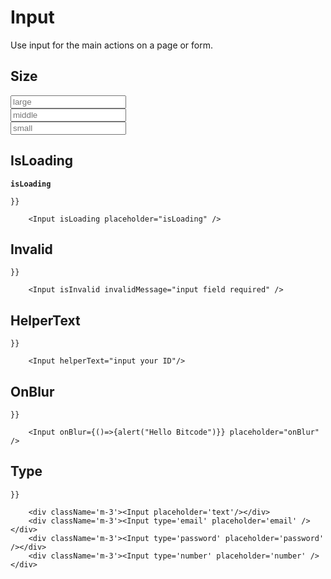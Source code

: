 

<Meta title="Component/Input" component={Input} />

# Input

Use input for the main actions on a page or form.

## Size

<Canvas withToolbar>
  <Story
    name="Size"
    argTypes={{
      leadingIcon: { table: { disable: true }, control: { disable: true } },
      trailingIcon: { table: { disable: true }, control: { disable: true } },
      variant: { table: { disable: true }, control: { disable: true } },
      isLoading: { table: { disable: true }, control: { disable: true } },
      isInvalid: { table: { disable: true }, control: { disable: true } },
      invalidMessage: { table: { disable: true }, control: { disable: true } },
      helperText: { table: { disable: true }, control: { disable: true } },
      onBlur: { table: { disable: true }, control: { disable: true } },
      type: { table: { disable: true }, control: { disable: true } }
    }}
  >
    <div className="m-3">
      <Input size="large" placeholder="large" />
    </div>
    <div className="m-3">
      <Input placeholder="middle" />
    </div>
    <div className="m-3">
      <Input size="small" placeholder="small" />
    </div>
  </Story>
</Canvas>
<ArgsTable story="Size" />

## IsLoading

**`isLoading`**

<Canvas withToolbar>
  <Story 
    name="IsLoading" 
    argTypes={{
      leadingIcon: { table: { disable: true, }, control:{ disable: true }},
      trailingIcon: { table: { disable: true, }, control:{ disable: true }},
      size: { table: { disable: true, }, control:{ disable: true }},
      variant: { table: { disable: true, }, control:{ disable: true }},
      isInvalid: { table: { disable: true, }, control:{ disable: true }},
      invalidMessage: { table: { disable: true, }, control:{ disable: true }},
      helperText: { table: { disable: true, }, control:{ disable: true }},
      onBlur: { table: { disable: true, }, control:{ disable: true }},
      type: { table: { disable: true, }, control:{ disable: true }},

    }}

>

        <Input isLoading placeholder="isLoading" />

  </Story>
</Canvas>
<ArgsTable story="IsLoading" />

## Invalid

<Canvas withToolbar>
  <Story 
    name="Invalid" 
    argTypes={{
      leadingIcon: { table: { disable: true, }, control:{ disable: true }},
      trailingIcon: { table: { disable: true, }, control:{ disable: true }},
      size: { table: { disable: true, }, control:{ disable: true }},
      variant: { table: { disable: true, }, control:{ disable: true }},
      isLoading: { table: { disable: true, }, control:{ disable: true }},
      helperText: { table: { disable: true, }, control:{ disable: true }},
      onBlur: { table: { disable: true, }, control:{ disable: true }},
      type: { table: { disable: true, }, control:{ disable: true }},

    }}

>

        <Input isInvalid invalidMessage="input field required" />

  </Story>
</Canvas>
<ArgsTable story="Invalid" />

## HelperText

<Canvas withToolbar>
  <Story 
    name="HelperText" 
    argTypes={{
      leadingIcon: { table: { disable: true, }, control:{ disable: true }},
      trailingIcon: { table: { disable: true, }, control:{ disable: true }},
      size: { table: { disable: true, }, control:{ disable: true }},
      variant: { table: { disable: true, }, control:{ disable: true }},
      isLoading: { table: { disable: true, }, control:{ disable: true }},
      isInvalid: { table: { disable: true, }, control:{ disable: true }},
      invalidMessage: { table: { disable: true, }, control:{ disable: true }},
      onBlur: { table: { disable: true, }, control:{ disable: true }},
      type: { table: { disable: true, }, control:{ disable: true }},

    }}

>

        <Input helperText="input your ID"/>

  </Story>
</Canvas>
<ArgsTable story="HelperText" />

## OnBlur

<Canvas withToolbar>
  <Story 
    name="OnBlur" 
    argTypes={{
      leadingIcon: { table: { disable: true, }, control:{ disable: true }},
      trailingIcon: { table: { disable: true, }, control:{ disable: true }},
      size: { table: { disable: true, }, control:{ disable: true }},
      variant: { table: { disable: true, }, control:{ disable: true }},
      isLoading: { table: { disable: true, }, control:{ disable: true }},
      isInvalid: { table: { disable: true, }, control:{ disable: true }},
      invalidMessage: { table: { disable: true, }, control:{ disable: true }},
      helperText: { table: { disable: true, }, control:{ disable: true }},
      type: { table: { disable: true, }, control:{ disable: true }},

    }}

>

        <Input onBlur={()=>{alert("Hello Bitcode")}} placeholder="onBlur"  />

  </Story>
</Canvas>
<ArgsTable story="OnBlur" />

## Type

<Canvas withToolbar>
  <Story 
    name="Type" 
    argTypes={{
      leadingIcon: { table: { disable: true, }, control:{ disable: true }},
      trailingIcon: { table: { disable: true, }, control:{ disable: true }},
      size: { table: { disable: true, }, control:{ disable: true }},
      variant: { table: { disable: true, }, control:{ disable: true }},
      isLoading: { table: { disable: true, }, control:{ disable: true }},
      helperText: { table: { disable: true, }, control:{ disable: true }},
      onBlur: { table: { disable: true, }, control:{ disable: true }},
      isInvalid: { table: { disable: true, }, control:{ disable: true }},
      invalidMessage: { table: { disable: true, }, control:{ disable: true }},

    }}

>

        <div className='m-3'><Input placeholder='text'/></div>
        <div className='m-3'><Input type='email' placeholder='email' /></div>
        <div className='m-3'><Input type='password' placeholder='password' /></div>
        <div className='m-3'><Input type='number' placeholder='number' /></div>

  </Story>
</Canvas>
<ArgsTable story="Type" />
